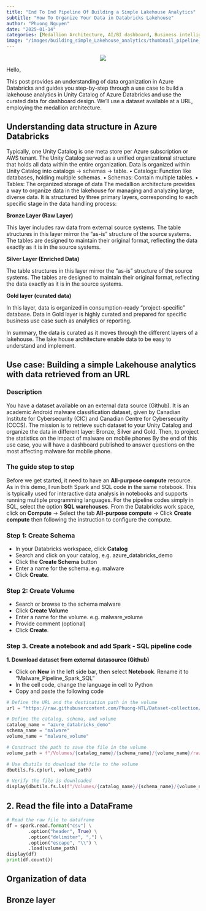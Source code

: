 ```yaml
---
title: "End To End Pipeline Of Building a Simple Lakehouse Analytics"
subtitle: "How To Organize Your Data in Databricks Lakehouse"
author: "Phuong Nguyen"
date: "2025-01-14"
categories: [Medallion Architecture, AI/BI dashboard, Business intelligence, Unity Catalog]
image: "/images/building_simple_Lakehouse_analytics/thumbnail_pipeline_Lakehouse.png" 
---
```


<center><img src="/images/building_simple_Lakehouse_analytics/intro_pipeline_lakehouse.webp"></center>

Hello,

This post provides an understanding of data organization in Azure Databricks and guides you step-by-step through a use case to build a lakehouse analytics in Unity Catalog of Azure Databricks and use the curated data for dashboard design. We'll use a dataset available at a URL, employing the medallion architecture.

## Understanding data structure in Azure Databricks

Typically, one Unity Catalog is one meta store per Azure subscription or AWS tenant. The Unity Catalog served as a unified organizational structure that holds all data within the entire organization. Data is organized within Unity Catalog into catalogs -> schemas -> table. 
    •	Catalogs: Function like databases, holding multiple schemas.
    •	Schemas: Contain multiple tables.
    •	Tables: The organized storage of data
The medallion architecture provides a way to organize data in the lakehouse for managing and analyzing large, diverse data. It is structured by three primary layers, corresponding to each specific stage in the data handling process:

**Bronze Layer (Raw Layer)**

This layer includes raw data from external source systems. The table structures in this layer mirror the "as-is" structure of the source systems. The tables are designed to maintain their original format, reflecting the data exactly as it is in the source systems.

**Silver Layer (Enriched Data)**

The table structures in this layer mirror the "as-is" structure of the source systems. The tables are designed to maintain their original format, reflecting the data exactly as it is in the source systems.

**Gold layer (curated data)**

In this layer, data is organized in consumption-ready “project-specific” database. Data in Gold layer is highly curated and prepared for specific business use case such as analytics or reporting. 

In summary, the data is curated as it moves through the different layers of a lakehouse. The lake house architecture enable data to be easy to understand and implement. 

## Use case: Building a simple Lakehouse analytics with data retrieved from an URL

### Description 

You have a dataset available on an external data source (Github). It is an academic Android malware classification dataset, given by Canadian Institute for Cybersecurity (CIC) and  Canadian Centre for Cybersecurity (CCCS). The mission is to retrieve such dataset to your Unity Catalog and organize the data in different layer: Bronze, Silver and Gold. Then, to project the statistics on the impact of malware on mobile phones
By the end of this use case, you will have a dashboard published to answer questions on the most affecting malware for mobile phone.

### The guide step to step

Before we get started, it need to have  an **All-purpose compute** resource. As in this demo, I run both Spark and SQL code in the same notebook. This is typically used for interactive data analysis in notebooks and supports running multiple programming languages. For the pipeline codes simply in SQL, select the option **SQL warehouses**.
From the Databricks work space, click on **Compute** -> Select the tab **All-purpose compute** -> Click **Create compute** then following the instruction to configure the compute.

### Step 1: Create Schema

- In your Databricks workspace, click **Catalog**
- Search and click on your catalog, e.g. azure_databricks_demo
- Click the **Create Schema** button
- Enter a name for the schema. e.g. malware
- Click **Create**.

### Step 2: Create Volume

- Search or browse to the schema malware
- Click **Create Volume**
- Enter a name for the volume. e.g. malware_volume
- Provide comment (optional)
- Click **Create**.

### Step 3. Create a notebook and add Spark - SQL pipeline code

**1. Download dataset from external datasource (Github) **

- Click on **New** in the left side bar, then select **Notebook**. Rename it to “Malware_Pipeline_Spark_SQL”
- In the cell code, change the language in cell to Python
- Copy and paste the following code 

```python
# Define the URL and the destination path in the volume
url = "https://raw.githubusercontent.com/Phuong-NTL/Dataset-collection/refs/heads/main/malware_dataset.csv"

# Define the catalog, schema, and volume
catalog_name = "azure_databricks_demo"
schema_name = "malware"
volume_name = "malware_volume"

# Construct the path to save the file in the volume
volume_path = f"/Volumes/{catalog_name}/{schema_name}/{volume_name}/raw_malware_dataset.csv"

# Use dbutils to download the file to the volume
dbutils.fs.cp(url, volume_path)

# Verify the file is downloaded
display(dbutils.fs.ls(f"/Volumes/{catalog_name}/{schema_name}/{volume_name}/"))
```
## 2. Read the file into a DataFrame
```python
# Read the raw file to dataframe
df = spark.read.format("csv") \
        .option("header", True) \
        .option("delimiter", ",") \
        .option("escape", "\\") \
        .load(volume_path)
display(df)
print(df.count())
```
## Organization of data

## Bronze layer



